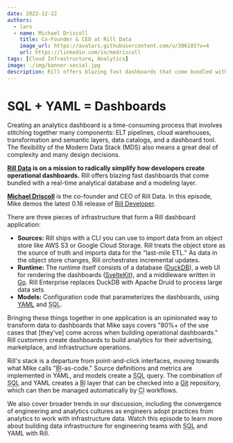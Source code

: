 ```yaml
---
date: 2022-12-22
authors:
  - lars
  - name: Michael Driscoll
    title: Co-Founder & CEO at Rill Data
    image_url: https://avatars.githubusercontent.com/u/306103?v=4
    url: https://linkedin.com/in/medriscoll
tags: [Cloud Infrastructure, Analytics]
image: ./img/banner-social.jpg
description: Rill offers blazing fast dashboards that come bundled with a real-time analytical database and a modeling layer. Source definitions and metrics are implemented in YAML, and models create a SQL query. The combination of SQL and YAML creates a business intelligence layer that can be checked into a Git repository, which can then be managed automatically by CI workflows.
---
```


# SQL + YAML = Dashboards

Creating an analytics dashboard is a time-consuming process that involves stitching together many components: ELT pipelines, cloud warehouses, transformation and semantic layers, data catalogs, and a dashboard tool. The flexibility of the Modern Data Stack (MDS) also means a great deal of complexity and many design decisions.

**[Rill Data](https://rilldata.com) is on a mission to radically simplify how developers create operational dashboards.** Rill offers blazing fast dashboards that come bundled with a real-time analytical database and a modeling layer.

[**Michael Driscoll**](https://linkedin.com/in/medriscoll) is the co-founder and CEO of Rill Data. In this episode, Mike demos the latest 0.16 release of [Rill Developer](https://docs.rilldata.com).

There are three pieces of infrastructure that form a Rill dashboard application:

- **Sources:** Rill ships with a CLI you can use to import data from an object store like AWS S3 or Google Cloud Storage. Rill treats the object store as the source of truth and imports data for the "last-mile ETL." As data in the object store changes, Rill orchestrates incremental updates.
- **Runtime:** The runtime itself consists of a database ([DuckDB](https://duckdb.org)), a web UI for rendering the dashboards ([SvelteKit](https://kit.svelte.dev)), and a middleware written in [Go](https://go.dev). Rill Enterprise replaces DuckDB with Apache Druid to process large data sets.
- **Models:** Configuration code that parameterizes the dashboards, using [YAML](https://yaml.org) and <abbr title="Structured Query Language">SQL</abbr>.

Bringing these things together in one application is an opinionated way to transform data to dashboards that Mike says covers "80%+ of the use cases that \[they've\] come across when building operational dashboards." Rill customers create dashboards to build analytics for their advertising, marketplace, and infrastructure operations.

Rill's stack is a departure from point-and-click interfaces, moving towards what Mike calls "<abbr title="business intelligence">BI</abbr>-as-code." Source definitions and metrics are implemented in YAML, and models create a <abbr title="Structured Query Language">SQL</abbr> query. The combination of <abbr title="Structured Query Language">SQL</abbr> and YAML creates a <abbr title="business intelligence">BI</abbr> layer that can be checked into a [Git](https://git-scm.com) repository, which can then be managed automatically by <abbr title="continuous integration">CI</abbr> workflows.

We also cover broader trends in our discussion, including the convergence of engineering and analytics cultures as engineers adopt practices from analytics to work with infrastructure data. Watch this episode to learn more about building data infrastructure for engineering teams with <abbr title="Structured Query Language">SQL</abbr> and YAML with Rill.

<YoutubeEmbed id="TJMqmg_-EDg" title={metadata.title} date={metadata.date} description={metadata.description} />
